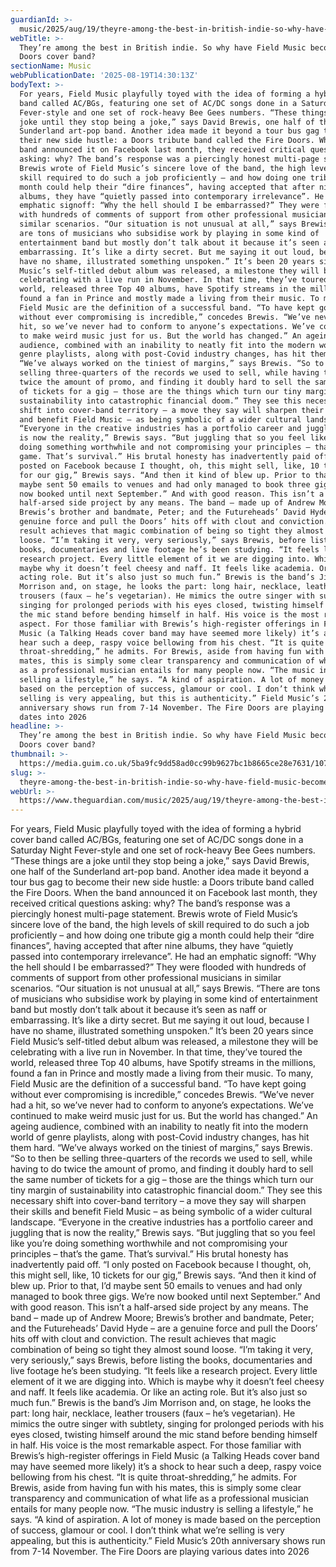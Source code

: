```yaml
---
guardianId: >-
  music/2025/aug/19/theyre-among-the-best-in-british-indie-so-why-have-field-music-become-a-doors-cover-band
webTitle: >-
  They’re among the best in British indie. So why have Field Music become a
  Doors cover band?
sectionName: Music
webPublicationDate: '2025-08-19T14:30:13Z'
bodyText: >-
  For years, Field Music playfully toyed with the idea of forming a hybrid cover
  band called AC/BGs, featuring one set of AC/DC songs done in a Saturday Night
  Fever-style and one set of rock-heavy Bee Gees numbers. “These things are a
  joke until they stop being a joke,” says David Brewis, one half of the
  Sunderland art-pop band. Another idea made it beyond a tour bus gag to become
  their new side hustle: a Doors tribute band called the Fire Doors. When the
  band announced it on Facebook last month, they received critical questions
  asking: why? The band’s response was a piercingly honest multi-page statement.
  Brewis wrote of Field Music’s sincere love of the band, the high levels of
  skill required to do such a job proficiently – and how doing one tribute gig a
  month could help their “dire finances”, having accepted that after nine
  albums, they have “quietly passed into contemporary irrelevance”. He had an
  emphatic signoff: “Why the hell should I be embarrassed?” They were flooded
  with hundreds of comments of support from other professional musicians in
  similar scenarios. “Our situation is not unusual at all,” says Brewis. “There
  are tons of musicians who subsidise work by playing in some kind of
  entertainment band but mostly don’t talk about it because it’s seen as naff or
  embarrassing. It’s like a dirty secret. But me saying it out loud, because I
  have no shame, illustrated something unspoken.” It’s been 20 years since Field
  Music’s self-titled debut album was released, a milestone they will be
  celebrating with a live run in November. In that time, they’ve toured the
  world, released three Top 40 albums, have Spotify streams in the millions,
  found a fan in Prince and mostly made a living from their music. To many,
  Field Music are the definition of a successful band. “To have kept going
  without ever compromising is incredible,” concedes Brewis. “We’ve never had a
  hit, so we’ve never had to conform to anyone’s expectations. We’ve continued
  to make weird music just for us. But the world has changed.” An ageing
  audience, combined with an inability to neatly fit into the modern world of
  genre playlists, along with post-Covid industry changes, has hit them hard.
  “We’ve always worked on the tiniest of margins,” says Brewis. “So to then be
  selling three-quarters of the records we used to sell, while having to do
  twice the amount of promo, and finding it doubly hard to sell the same number
  of tickets for a gig – those are the things which turn our tiny margin of
  sustainability into catastrophic financial doom.” They see this necessary
  shift into cover-band territory – a move they say will sharpen their skills
  and benefit Field Music – as being symbolic of a wider cultural landscape.
  “Everyone in the creative industries has a portfolio career and juggling that
  is now the reality,” Brewis says. “But juggling that so you feel like you’re
  doing something worthwhile and not compromising your principles – that’s the
  game. That’s survival.” His brutal honesty has inadvertently paid off. “I only
  posted on Facebook because I thought, oh, this might sell, like, 10 tickets
  for our gig,” Brewis says. “And then it kind of blew up. Prior to that, I’d
  maybe sent 50 emails to venues and had only managed to book three gigs. We’re
  now booked until next September.” And with good reason. This isn’t a
  half-arsed side project by any means. The band – made up of Andrew Moore;
  Brewis’s brother and bandmate, Peter; and the Futureheads’ David Hyde – are a
  genuine force and pull the Doors’ hits off with clout and conviction. The
  result achieves that magic combination of being so tight they almost sound
  loose. “I’m taking it very, very seriously,” says Brewis, before listing the
  books, documentaries and live footage he’s been studying. “It feels like a
  research project. Every little element of it we are digging into. Which is
  maybe why it doesn’t feel cheesy and naff. It feels like academia. Or like an
  acting role. But it’s also just so much fun.” Brewis is the band’s Jim
  Morrison and, on stage, he looks the part: long hair, necklace, leather
  trousers (faux – he’s vegetarian). He mimics the outre singer with subtlety,
  singing for prolonged periods with his eyes closed, twisting himself around
  the mic stand before bending himself in half. His voice is the most remarkable
  aspect. For those familiar with Brewis’s high-register offerings in Field
  Music (a Talking Heads cover band may have seemed more likely) it’s a shock to
  hear such a deep, raspy voice bellowing from his chest. “It is quite
  throat-shredding,” he admits. For Brewis, aside from having fun with his
  mates, this is simply some clear transparency and communication of what life
  as a professional musician entails for many people now. “The music industry is
  selling a lifestyle,” he says. “A kind of aspiration. A lot of money is made
  based on the perception of success, glamour or cool. I don’t think what we’re
  selling is very appealing, but this is authenticity.” Field Music’s 20th
  anniversary shows run from 7-14 November. The Fire Doors are playing various
  dates into 2026
headline: >-
  They’re among the best in British indie. So why have Field Music become a
  Doors cover band?
thumbnail: >-
  https://media.guim.co.uk/5ba9fc9dd58ad0cc99b9627bc1b8665ce28e7631/1070_1347_3316_2653/500.jpg
slug: >-
  theyre-among-the-best-in-british-indie-so-why-have-field-music-become-a-doors-cover-band
webUrl: >-
  https://www.theguardian.com/music/2025/aug/19/theyre-among-the-best-in-british-indie-so-why-have-field-music-become-a-doors-cover-band
---
```

For years, Field Music playfully toyed with the idea of forming a hybrid cover band called AC/BGs, featuring one set of AC/DC songs done in a Saturday Night Fever-style and one set of rock-heavy Bee Gees numbers. “These things are a joke until they stop being a joke,” says David Brewis, one half of the Sunderland art-pop band. Another idea made it beyond a tour bus gag to become their new side hustle: a Doors tribute band called the Fire Doors. When the band announced it on Facebook last month, they received critical questions asking: why? The band’s response was a piercingly honest multi-page statement. Brewis wrote of Field Music’s sincere love of the band, the high levels of skill required to do such a job proficiently – and how doing one tribute gig a month could help their “dire finances”, having accepted that after nine albums, they have “quietly passed into contemporary irrelevance”. He had an emphatic signoff: “Why the hell should I be embarrassed?” They were flooded with hundreds of comments of support from other professional musicians in similar scenarios. “Our situation is not unusual at all,” says Brewis. “There are tons of musicians who subsidise work by playing in some kind of entertainment band but mostly don’t talk about it because it’s seen as naff or embarrassing. It’s like a dirty secret. But me saying it out loud, because I have no shame, illustrated something unspoken.” It’s been 20 years since Field Music’s self-titled debut album was released, a milestone they will be celebrating with a live run in November. In that time, they’ve toured the world, released three Top 40 albums, have Spotify streams in the millions, found a fan in Prince and mostly made a living from their music. To many, Field Music are the definition of a successful band. “To have kept going without ever compromising is incredible,” concedes Brewis. “We’ve never had a hit, so we’ve never had to conform to anyone’s expectations. We’ve continued to make weird music just for us. But the world has changed.” An ageing audience, combined with an inability to neatly fit into the modern world of genre playlists, along with post-Covid industry changes, has hit them hard. “We’ve always worked on the tiniest of margins,” says Brewis. “So to then be selling three-quarters of the records we used to sell, while having to do twice the amount of promo, and finding it doubly hard to sell the same number of tickets for a gig – those are the things which turn our tiny margin of sustainability into catastrophic financial doom.” They see this necessary shift into cover-band territory – a move they say will sharpen their skills and benefit Field Music – as being symbolic of a wider cultural landscape. “Everyone in the creative industries has a portfolio career and juggling that is now the reality,” Brewis says. “But juggling that so you feel like you’re doing something worthwhile and not compromising your principles – that’s the game. That’s survival.” His brutal honesty has inadvertently paid off. “I only posted on Facebook because I thought, oh, this might sell, like, 10 tickets for our gig,” Brewis says. “And then it kind of blew up. Prior to that, I’d maybe sent 50 emails to venues and had only managed to book three gigs. We’re now booked until next September.” And with good reason. This isn’t a half-arsed side project by any means. The band – made up of Andrew Moore; Brewis’s brother and bandmate, Peter; and the Futureheads’ David Hyde – are a genuine force and pull the Doors’ hits off with clout and conviction. The result achieves that magic combination of being so tight they almost sound loose. “I’m taking it very, very seriously,” says Brewis, before listing the books, documentaries and live footage he’s been studying. “It feels like a research project. Every little element of it we are digging into. Which is maybe why it doesn’t feel cheesy and naff. It feels like academia. Or like an acting role. But it’s also just so much fun.” Brewis is the band’s Jim Morrison and, on stage, he looks the part: long hair, necklace, leather trousers (faux – he’s vegetarian). He mimics the outre singer with subtlety, singing for prolonged periods with his eyes closed, twisting himself around the mic stand before bending himself in half. His voice is the most remarkable aspect. For those familiar with Brewis’s high-register offerings in Field Music (a Talking Heads cover band may have seemed more likely) it’s a shock to hear such a deep, raspy voice bellowing from his chest. “It is quite throat-shredding,” he admits. For Brewis, aside from having fun with his mates, this is simply some clear transparency and communication of what life as a professional musician entails for many people now. “The music industry is selling a lifestyle,” he says. “A kind of aspiration. A lot of money is made based on the perception of success, glamour or cool. I don’t think what we’re selling is very appealing, but this is authenticity.” Field Music’s 20th anniversary shows run from 7-14 November. The Fire Doors are playing various dates into 2026
